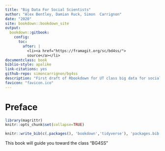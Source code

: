 ```yaml
--- 
title: "Big Data For Social Scientists"
author: "Alex Bentley, Damian Ruck, Simon  Carrignon"
date: "2020"
site: bookdown::bookdown_site
output:
  bookdown::gitbook: 
    config:
      toc:
        after: |
          <li><a href="https://framagit.org/sc/bd4ss/">
          source</a></li>
documentclass: book
biblio-style: apalike
link-citations: yes
github-repo: simoncarrignon/bg4ss
description: "First draft of Rbookdown for UT class big data for social scientists"
favicon: "favicon.ico"
---
```

# Preface{-}

```r
library(magrittr)
knitr::opts_chunk$set(collapse=TRUE)
```

```r
knitr::write_bib(c(.packages(), 'bookdown','tidyverse'), 'packages.bib')
```

This book will guide you toward the class "BG4SS"


